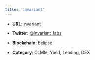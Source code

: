 ```yaml
---
title: 'Invariant'
---
```


* **URL**: [Invariant](https://eclipse.invariant.app/)

* **Twitter**: [@invariant\_labs](https://x.com/invariant_labs)

* **Blockchain**: Eclipse

* **Category**: CLMM, Yield, Lending, DEX
